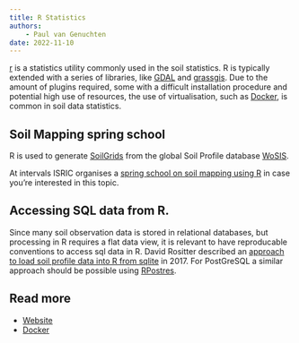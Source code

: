 ```yaml
---
title: R Statistics
authors:
    - Paul van Genuchten
date: 2022-11-10
---
```


[r](https://www.r-project.org/) is a statistics utility commonly used in the soil statistics. R is typically extended with a series of libraries, like [GDAL](gdal.qmd) and [grassgis](https://grass.osgeo.org/). 
Due to the amount of plugins required, some with a difficult installation procedure and potential high use of resources, the use of virtualisation, such as [Docker](./docker.qmd), is common in soil data statistics.

## Soil Mapping spring school

R is used to generate [SoilGrids](https://soilgrids.org/) from the global Soil Profile database [WoSIS](https://www.isric.org/index.php/explore/wosis).

At intervals ISRIC organises a [spring school on soil mapping using R](https://dev.isric.org/utilise/capacity-building/springschool) in case you're interested in this topic.

## Accessing SQL data from R.

Since many soil observation data is stored in relational databases, but processing in R requires a flat data view, it is relevant to have reproducable conventions to access sql data in R. David Rositter described an [approach to load soil profile data into R from sqlite](https://www.css.cornell.edu/faculty/dgr2/_static/files/R_PDF/R_HWSD.pdf) in 2017. For PostGreSQL a similar approach should be possible using [RPostres](https://github.com/r-dbi/RPostgres).  

## Read more

- [Website](https://www.r-project.org/)
- [Docker](https://hub.docker.com/r/rocker/geospatial)